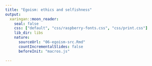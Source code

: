 ```yaml
---
title: "Egoism: ethics and selfishness"
output:
  xaringan::moon_reader:
    seal: false
    css: ["default", "css/raspberry-fonts.css", "css/print.css"]
    lib_dir: libs
    nature:
      sourceUrl: "06-egoism-src.Rmd"
      countIncrementalSlides: false
      beforeInit: "macros.js"
      
---
```

